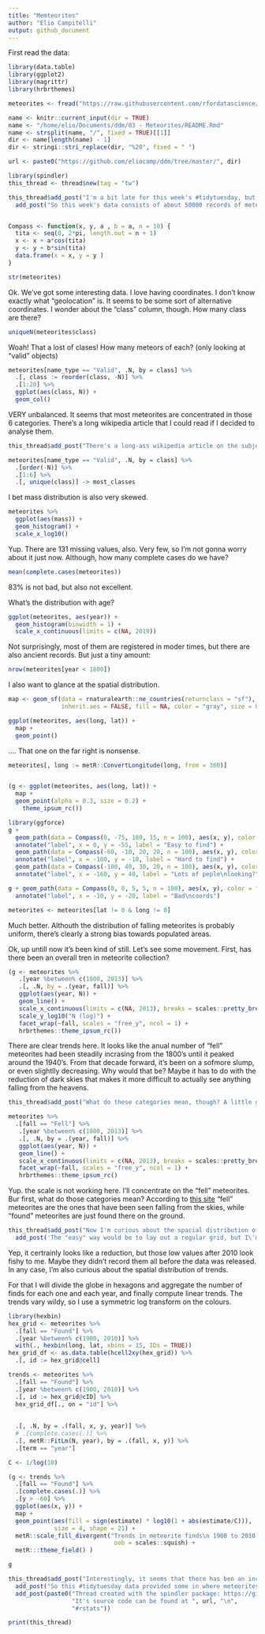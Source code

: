 ```yaml
---
title: "Memteorites"
author: "Elio Campitelli"
output: github_document
---
```


First read the data:

```r
library(data.table)
library(ggplot2)
library(magrittr)
library(hrbrthemes)

meteorites <- fread("https://raw.githubusercontent.com/rfordatascience/tidytuesday/master/data/2019/2019-06-11/meteorites.csv")

name <- knitr::current_input(dir = TRUE)
name <- "/home/elio/Documents/ddm/03 - Meteorites/README.Rmd"
name <- strsplit(name, "/", fixed = TRUE)[[1]]
dir <- name[length(name) - 1]
dir <- stringi::stri_replace(dir, "%20", fixed = " ")

url <- paste0("https://github.com/eliocamp/ddm/tree/master/", dir)

library(spindler)
this_thread <- thread$new(tag = "tw")

this_thread$add_post("I'm a bit late for this week's #tidytuesday, but I wanted to give it a go anyway. Specially because I'm using it as an excuse to try the spindler package in the real world. So join me as we learn a (little) bit about meteorites! #rstats")$
  add_post("So this week's data consists of about 50000 records of meteorites found on Earth. They've got names, mass, a classification, and long/lat coordinates, all divided by year. ")


Compass <- function(x, y, a , b = a, n = 10) {
  tita <- seq(0, 2*pi, length.out = n + 1)
  x <- x + a*cos(tita)
  y <- y + b*sin(tita)
  data.frame(x = x, y = y )
}

```

```r
str(meteorites)
```

Ok. We've got some interesting data. I love having coordinates. I don't know exactly what "geolocation" is. It seems to be some sort of alternative coordinates. I wonder about the "class" column, though. How many class are there?

```r
uniqueN(meteorites$class)
```


Woah! That a lost of clases! How many meteors of each? (only looking at "valid" objects)

```r
meteorites[name_type == "Valid", .N, by = class] %>% 
  .[, class := reorder(class, -N)] %>% 
  .[1:20] %>% 
  ggplot(aes(class, N)) +
  geom_col()
```

VERY unbalanced. It seems that most meteorites are concentrated in those 6 categories. There's a long wikipedia article that I could read if I decided to analyse them. 

```r
this_thread$add_post("There's a long-ass wikipedia article on the subject (https://en.m.wikipedia.org/wiki/Meteorite_classification ), but as someone with zero geology training it's all meaningless to me. Lesson one: data withouth appropiate domain expertise is pretty much useless.")
```

```r
meteorites[name_type == "Valid", .N, by = class] %>% 
  .[order(-N)] %>% 
  .[1:6] %>% 
  .[, unique(class)] -> most_classes
```


I bet mass distribution is also very skewed. 

```r
meteorites %>% 
  ggplot(aes(mass)) +
  geom_histogram() +
  scale_x_log10()
```

Yup. There are 131 missing values, also. Very few, so I'm not gonna worry about it just now. Although, how many complete cases do we have?

```r
mean(complete.cases(meteorites))
```

83% is not bad, but also not excellent. 

What's the distribution with age?

```r
ggplot(meteorites, aes(year)) +
  geom_histogram(binwidth = 1) +
  scale_x_continuous(limits = c(NA, 2019))
```

Not surprisingly, most of them are registered in moder times, but there are also ancient records. But just a tiny amount:

```r
nrow(meteorites[year < 1800])
```

I also want to glance at the spatial distribution. 

```r
map <- geom_sf(data = rnaturalearth::ne_countries(returnclass = "sf"), 
               inherit.aes = FALSE, fill = NA, color = "gray", size = 0.2)

ggplot(meteorites, aes(long, lat)) +
  map +
  geom_point() 
```

.... That one on the far right is nonsense. 

```r
meteorites[, long := metR::ConvertLongitude(long, from = 360)]


(g <- ggplot(meteorites, aes(long, lat)) +
  map + 
  geom_point(alpha = 0.3, size = 0.2) +
    theme_ipsum_rc())
```

```r
library(ggforce)
g +  
  geom_path(data = Compass(0, -75, 180, 15, n = 100), aes(x, y), color = "#ffa154") + 
  annotate("label", x = 0, y = -55, label = "Easy to find") +
  geom_path(data = Compass(-60, -10, 20, 20, n = 100), aes(x, y), color = "#ffa154") +
  annotate("label", x = -100, y = -10, label = "Hard to find") +
  geom_path(data = Compass(-100, 40, 30, 20, n = 100), aes(x, y), color = "#ffa154") +
  annotate("label", x = -160, y = 40, label = "Lots of peple\nlooking?") 
```


```r
g + geom_path(data = Compass(0, 0, 5, 5, n = 100), aes(x, y), color = "#ffa154") +
  annotate("label", x = -10, y = -20, label = "Bad\ncoords") 
```
```r
meteorites <- meteorites[lat != 0 & long != 0]
```

Much better. Althouth the distribution of falling meteorites is probably uniform, there's clearly a strong bias towards populated areas.


Ok, up untill now it's been kind of still. Let's see some movement. First, has there been an overall tren in meteorite collection? 


```r

(g <- meteorites %>% 
   .[year %between% c(1800, 2013)] %>% 
   .[, .N, by = .(year, fall)] %>% 
   ggplot(aes(year, N)) +
   geom_line() +
   scale_x_continuous(limits = c(NA, 2013), breaks = scales::pretty_breaks(10)) +
   scale_y_log10("N (log)") +
   facet_wrap(~fall, scales = "free_y", ncol = 1) +
   hrbrthemes::theme_ipsum_rc())
```

There are clear trends here. It looks like the anual number of "fell" meteorites had been steadily incrasing from the 1800's until it peaked around the 1940's. From that decade forward, it's been on a sofmore slump, or even slightlly decreasing. Why would that be? Maybe it has to do with the reduction of dark skies that makes it more difficult to actually see anything falling from the heavens. 


```r
this_thread$add_post("What do these categories mean, though? A little google lead me to this.", media = "falls_finds.png")
```

```r
meteorites %>% 
  .[fall == "Fell"] %>% 
   .[year %between% c(1800, 2013)] %>% 
   .[, .N, by = .(year, fall)] %>% 
   ggplot(aes(year, N)) +
   geom_line() +
   scale_x_continuous(limits = c(NA, 2013), breaks = scales::pretty_breaks(10)) +
   facet_wrap(~fall, scales = "free_y", ncol = 1) +
   hrbrthemes::theme_ipsum_rc() 
```


Yup. the scale is not working here. I'll concentrate on the "fell" meteorites. Bur first, what do those categories mean? According to [this site](https://www.permanent.com/meteorites-falls-finds.html) "fell" meteorites are the ones that have been seen falling from the skies, while "found" meteorites are just found there on the ground. 


```r
this_thread$add_post("Now I'm curious about the spacial distribution of these trends. It's a nice challenge. I need to count yearly finds that are near each other to get a representative time series to which to compute a trend.")$
  add_post('The "easy" way would be to lay out a regular grid, but I\'m thinking I want a better option: Hexagon grid. ')
```

Yep, it certrainly looks like a reduction, but those low values after 2010 look fishy to me. Maybe they didn't record them all before the data was released. In any case, I'm also curious about the spatial distribution of trends. 

For that I will divide the globe in hexagons and aggregate the number of finds for each one and each year, and finally compute linear trends. The trends vary wildy, so I use a symmetric log transform on the colours. 

```r
library(hexbin)
hex_grid <- meteorites %>% 
  .[fall == "Found"] %>% 
  .[year %between% c(1900, 2010)] %>% 
  with(., hexbin(long, lat, xbins = 15, IDs = TRUE))
hex_grid_df <- as.data.table(hcell2xy(hex_grid)) %>% 
  .[, id := hex_grid@cell]

trends <- meteorites %>% 
  .[fall == "Found"] %>% 
  .[year %between% c(1900, 2010)] %>% 
  .[, id := hex_grid@cID] %>% 
  hex_grid_df[., on = "id"] %>% 
  
  
  .[, .N, by = .(fall, x, y, year)] %>% 
  # .[complete.cases(.)] %>% 
  .[, metR::FitLm(N, year), by = .(fall, x, y)] %>% 
  .[term == "year"] 

C <- 1/log(10)

(g <- trends %>% 
  .[fall == "Found"] %>%
  .[complete.cases(.)] %>%
  .[y > -60] %>%
  ggplot(aes(x, y)) +
  map +
  geom_point(aes(fill = sign(estimate) * log10(1 + abs(estimate/C))), 
             size = 4, shape = 21) +
  metR::scale_fill_divergent("Trends in meteorite finds\n 1900 to 2010 (symmetric log)",
                              oob = scales::squish) +
  metR:::theme_field() )
```

```r
g
```

```r
this_thread$add_post("Interestingly, it seems that there has ben an increse in north african dealers that sell meteorites to researchers!   http://news.bbc.co.uk/2/hi/africa/6549197.stm")$
  add_post("So this #tidytuesday data provided some in where meteorites are found, opened up the posibility that losing dark skies means less meteorite findings and gave a glimpse into geographic trends.")$
  add_post(paste0("Thread created with the spindler package: https://git.io/fjzxN \n",
                  "It's source code can be found at ", url, "\n",
                  "#rstats"))
```

```r
print(this_thread)
```


